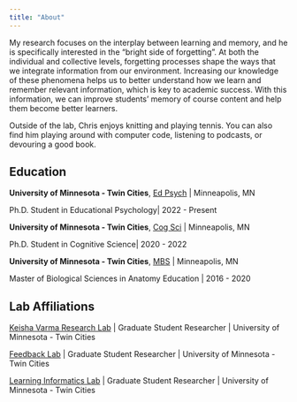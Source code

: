 ```yaml
---
title: "About"
---
```


My research focuses on the interplay between learning and memory, and he is specifically interested in the "bright side of forgetting". At both the individual and collective levels, forgetting processes shape the ways that we integrate information from our environment. Increasing our knowledge of these phenomena helps us to better understand how we learn and remember relevant information, which is key to academic success. With this information, we can improve students' memory of course content and help them become better learners.

Outside of the lab, Chris enjoys knitting and playing tennis. You can also find him playing around with computer code, listening to podcasts, or devouring a good book.

## Education

**University of Minnesota - Twin Cities**, [Ed Psych](https://edpsych.umn.edu/) \| Minneapolis, MN

Ph.D. Student in Educational Psychology\| 2022 - Present

**University of Minnesota - Twin Cities**, [Cog Sci](http://www.cogsciphd.umn.edu/index.shtml) \| Minneapolis, MN

Ph.D. Student in Cognitive Science\| 2020 - 2022

**University of Minnesota - Twin Cities**, [MBS](https://ccaps.umn.edu/biological-sciences-masters-degree) \| Minneapolis, MN

Master of Biological Sciences in Anatomy Education \| 2016 - 2020

## Lab Affiliations

[Keisha Varma Research Lab](https://edpsych.umn.edu/research/labs/keisha-varma) \| Graduate Student Researcher \| University of Minnesota - Twin Cities

[Feedback Lab](https://edpsych.umn.edu/research/labs/martin-vanboekel) \| Graduate Student Researcher \| University of Minnesota - Twin Cities

[Learning Informatics Lab](https://innovation.umn.edu/informatics/) \| Graduate Student Researcher \| University of Minnesota - Twin Cities
